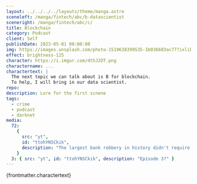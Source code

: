 ```yaml
---
layout: ../../../../layouts/theme/manga.astro
sceneleft: /manga/fintech/abc/b-datascientist
sceneright: /manga/fintech/abc/c/
title: Blockchain
category: Podcast
client: Self
publishDate: 2023-05-01 00:00:00
img: https://images.unsplash.com/photo-1519638399535-1b036603ac77?ixlib=rb-4.0.3&ixid=M3wxMjA3fDB8MHxwaG90by1wYWdlfHx8fGVufDB8fHx8fA%3D%3D&auto=format&fit=crop&w=2531&q=80
effect: brightness-125
character: https://i.imgur.com/dthJ2OT.png
charactername: ...
charactertext: |
  The next topic we can talk about is B for blockchain.
  To help, I will bring in our data scientist.
repo:
description: Lore for the first scnene
tags:
  - crime
  - podcast
  - darknet
media:
  72:
    {
      src: "yt",
      id: "ttohYNSCkik",
      description: "The largest bank robbery in history didn't require guns, masks, or threats. It was all done with careful planning, perfect timing, and a few computer keystrokes.",
    }
  3: { src: "yt", id: "ttohYNSCkik", description: "Episode 3?" }
---
```



<MangaCharacter
  npc="lucifurr"
	className="absolute bottom-0 right-0 scale-x-flip "
/>


<TypeWriter>
{frontmatter.charactertext}
</TypeWriter>